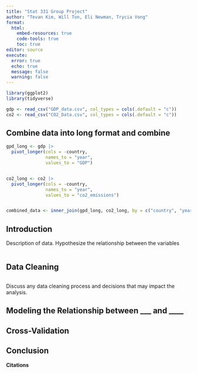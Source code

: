 ```yaml
---
title: "Stat 331 Group Project"
author: "Tevan Kim, Will Ton, Eli Newman, Trycia Vong"
format: 
  html:
    embed-resources: true
    code-tools: true
    toc: true
editor: source
execute: 
  error: true
  echo: true
  message: false
  warning: false
---
```


```r
library(ggplot2)
library(tidyverse)

gdp <- read_csv("GDP_data.csv", col_types = cols(.default = "c"))
co2 <- read_csv("CO2_Data.csv", col_types = cols(.default = "c"))
```
## Combine data into long format and combine

```r
gpd_long <- gdp |> 
  pivot_longer(cols = -country,
               names_to = "year",
               values_to = "GDP")


co2_long <- co2 |> 
  pivot_longer(cols = -country,
               names_to = "year",
               values_to = "co2_emissions")


combined_data <- inner_join(gpd_long, co2_long, by = c("country", "year"))
```




## Introduction

Description of data. Hypothesize the relationship between the variables

```r

```


## Data Cleaning

```r

```

Discuss any data cleaning process and decisions that may impact the analysis.

## Modeling the Relationship between ___ and ____

## Cross-Validation

## Conclusion
**Citations**
